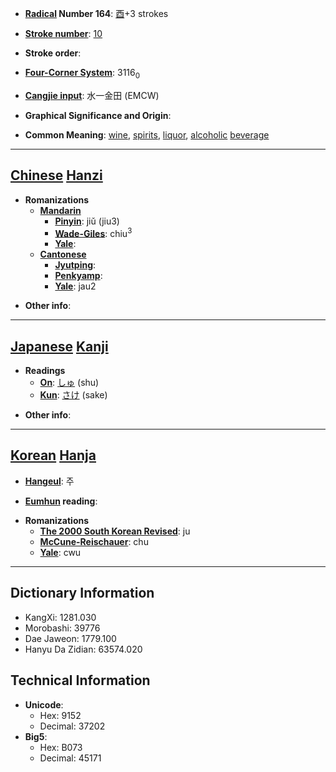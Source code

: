 * '''[[Wiktionary:Chinese radical index| Radical]] Number 164''': [[Wiktionary:Chinese radical index 酉|酉]]+3 strokes

* '''[[Wiktionary:Chinese total strokes index|Stroke number]]''': [[Wiktionary:Chinese total strokes index 10|10]]

* '''Stroke order''': 

* '''[[Wiktionary:Chinese four corner index|Four-Corner System]]''': 3116<sub>0</sub>

* '''[[Wiktionary:Chinese Cangjie index|Cangjie input]]''': 水一金田 (EMCW)

* '''Graphical Significance and Origin''': 

* '''Common Meaning''': [[wine]], [[spirits]], [[liquor]], [[alcoholic]] [[beverage]]

----

== [[Chinese]] [[Hanzi]] ==

* '''Romanizations'''
** '''[[Mandarin]]'''
*** '''[[Pinyin]]''': jiǔ (jiu3)
*** '''[[Wade-Giles]]''': chiu<sup>3</sup>
*** '''[[Yale]]''': 
** '''[[Cantonese]]'''
*** '''[[Jyutping]]''':
*** '''[[Penkyamp]]''': 
*** '''[[Yale]]''': jau2

* '''Other info''': 

----

== [[Japanese]] [[Kanji]] ==

* '''Readings'''
** '''[[On]]''': [[しゅ]] (shu)
** '''[[Kun]]''': [[さけ]] (sake)

* '''Other info''':  

----

== [[Korean]] [[Hanja]] ==

* '''[[Hangeul]]''': 주

* '''[[Eumhun]] reading''': 

* '''Romanizations'''
** '''[[The 2000 South Korean Revised Romanization|The 2000 South Korean Revised]]''': ju
** '''[[McCune-Reischauer]]''': chu
** '''[[Yale]]''': cwu

----

== Dictionary Information ==

* KangXi: 1281.030
* Morobashi: 39776
* Dae Jaweon: 1779.100
* Hanyu Da Zidian: 63574.020

== Technical Information ==

* '''Unicode''':
** Hex: 9152
** Decimal: 37202
* '''Big5''':
** Hex: B073
** Decimal: 45171